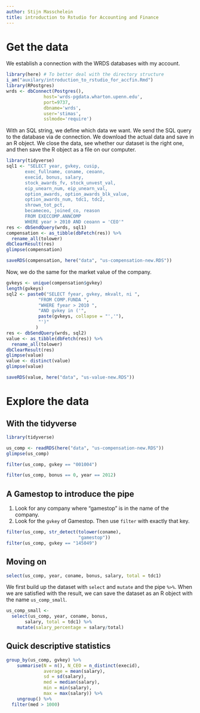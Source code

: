 ```yaml
---
author: Stijn Masschelein
title: introduction to Rstudio for Accounting and Finance
---
```



# Get the data

We establish a connection with the WRDS databases with my account.

```r
library(here) # To better deal with the directory structure
i_am("auxilary/introduction_to_rstudio_for_accfin.Rmd")
library(RPostgres)
wrds <- dbConnect(Postgres(),
              host='wrds-pgdata.wharton.upenn.edu',
              port=9737,
              dbname='wrds',
              user='stimas',
              sslmode='require')
```

With an SQL string, we define which data we want. We send the SQL query to the database via de connection. We download the actual data and save in an R object. We close the data, see whether our dataset is the right one, and then save the R object as a file on our computer.

```r
library(tidyverse)
sql1 <- "SELECT year, gvkey, cusip,
       exec_fullname, coname, ceoann,
       execid, bonus, salary,
       stock_awards_fv, stock_unvest_val,
       eip_unearn_num, eip_unearn_val,
       option_awards, option_awards_blk_value,
       option_awards_num, tdc1, tdc2,
       shrown_tot_pct,
       becameceo, joined_co, reason
       FROM EXECCOMP.ANNCOMP
       WHERE year > 2010 AND ceoann = 'CEO'"
res <- dbSendQuery(wrds, sql1)
compensation <- as_tibble(dbFetch(res)) %>%
  rename_all(tolower)
dbClearResult(res)
glimpse(compensation)

saveRDS(compensation, here("data", "us-compensation-new.RDS"))
```

Now, we do the same for the market value of the company.

```r
gvkeys <- unique(compensation$gvkey)
length(gvkeys)
sql2 <- paste0("SELECT fyear, gvkey, mkvalt, ni ",
            "FROM COMP.FUNDA ",
            "WHERE fyear > 2010 ",
            "AND gvkey in ('",
            paste(gvkeys, collapse = "','"),
            "')"
           )
res <- dbSendQuery(wrds, sql2)
value <- as_tibble(dbFetch(res)) %>%
  rename_all(tolower)
dbClearResult(res)
glimpse(value)
value <- distinct(value)
glimpse(value)

saveRDS(value, here("data", "us-value-new.RDS"))
```

# Explore the data

## With the tidyverse

```r
library(tidyverse)
```

```r
us_comp <- readRDS(here("data", "us-compensation-new.RDS"))
glimpse(us_comp)
```

```r
filter(us_comp, gvkey == "001004")
```

```r
filter(us_comp, bonus == 0, year == 2012)
```

## A Gamestop to introduce the pipe

1. Look for any company where "gamestop" is in the name of the company.
2. Look for the `gvkey` of Gamestop. Then use `filter` with exactly that key.

```r
filter(us_comp, str_detect(tolower(coname),
                           "gamestop"))
filter(us_comp, gvkey == "145049")
```

## Moving on

```r
select(us_comp, year, coname, bonus, salary, total = tdc1)
```

We first build up the dataset with `select` and `mutate` and the pipe `%>%`. When we are satisfied with the result, we can save the dataset as an R object with the name `us_comp_small`.

```r
us_comp_small <-
  select(us_comp, year, coname, bonus,
       salary, total = tdc1) %>%
    mutate(salary_percentage = salary/total)
```


## Quick descriptive statistics

```r
group_by(us_comp, gvkey) %>%
    summarise(N = n(), N_CEO = n_distinct(execid),
              average = mean(salary),
              sd = sd(salary),
              med = median(salary),
              min = min(salary),
              max = max(salary)) %>%
    ungroup() %>%
  filter(med > 1000)
```
